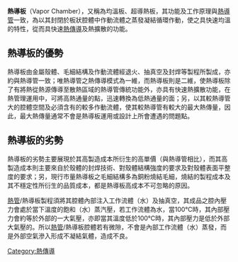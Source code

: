 '''熱導板'''（Vapor Chamber），又稱為均溫板、超導熱板，其功能及工作原理與[[熱導管|熱導管]]一致，為以其封閉於板狀腔體中作動流體之蒸發凝結循環作動，使之具快速均溫的特性，從而具快速[[熱傳導|熱傳導]]及熱擴散的功能。

==熱導板的優勢==
熱導板由金屬殼體、毛細結構及作動流體經退火、抽真空及封焊等製程所製成，亦約與熱導管一致；唯熱導管之熱傳導模式為一維，而熱導板則是二維，使熱導板除了有將熱從熱源傳導至散熱區域的熱導管傳統功能外，亦具有快速熱擴散功能，在熱管理運用中，可將高熱通量的點，迅速轉換為低熱通量的面；另，以其較熱導管大的腔體空間及必須含有的較多作動流體，使其較熱導管有較大的最大熱傳量，因此，最大熱傳量通常不會是熱導板運用或設計上所會遭遇的問題點。

==熱導板的劣勢==
熱導板的劣勢主要展現於其高製造成本所衍生的高單價（與熱導管相比），而其高製造成本則主要來自於殼體的封焊技術、對殼體結構強度的要求及對殼體表面平整度的要求；另，現行市量熱導板之毛細結構多為銅粉燒結毛細，燒結的製程成本及其不穩定性所衍生的品質成本，都是熱導板高成本不可忽略的原因。

[[熱管|熱管]]/熱導板製程須將其腔體內部注入工作流體（水）及抽真空，其成品之腔內壓力會處於當下溫度的飽和（水）蒸汽壓，若工作流體為水，當100℃時，其內部壓力會約等於外部的一大氣壓，亦即當其溫度低於100℃時，其內部壓力是低於外部大氣壓的。所以[[熱管|熱管]]/熱導板腔體若有微隙，不會是內部工作流體（水）蒸發，而是外部空氣滲入形成不凝結氣體，造成不良。

[[Category:熱傳導|Category:熱傳導]]